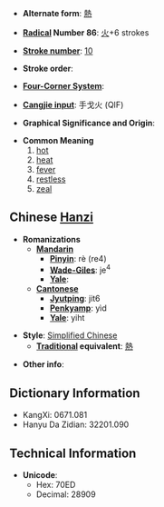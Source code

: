 * '''Alternate form''': [[熱]]

* '''[[Wiktionary:Chinese radical index|Radical]] Number 86''': [[Wiktionary:Chinese radical index 火|火]]+6 strokes

* '''[[Wiktionary:Chinese total strokes index|Stroke number]]''': [[Wiktionary:Chinese total strokes index 10|10]]

* '''Stroke order''': 

* '''[[Wiktionary:Chinese four corner index|Four-Corner System]]''': 

* '''[[Wiktionary:Chinese Cangjie index|Cangjie input]]''': 手戈火 (QIF)

* '''Graphical Significance and Origin''': 

* '''Common Meaning'''
*#[[hot]]
*# [[heat]]
*# [[fever]]
*# [[restless]]
*# [[zeal]]



== Chinese [[Hanzi]] ==

* '''Romanizations'''
** '''[[Mandarin]]'''
*** '''[[Pinyin]]''': rè (re4)
*** '''[[Wade-Giles]]''': je<sup>4</sup>
*** '''[[Yale]]''': 
** '''[[Cantonese]]'''
*** '''[[Jyutping]]''': jit6
*** '''[[Penkyamp]]''': yìd
*** '''[[Yale]]''': yiht

* '''Style''': [[Simplified Chinese]] 
** '''[[Traditional Chinese|Traditional]] equivalent''': [[熱]]

* '''Other info''': 


== Dictionary Information ==

* KangXi: 0671.081
* Hanyu Da Zidian: 32201.090

== Technical Information ==

* '''Unicode''':
** Hex: 70ED
** Decimal: 28909